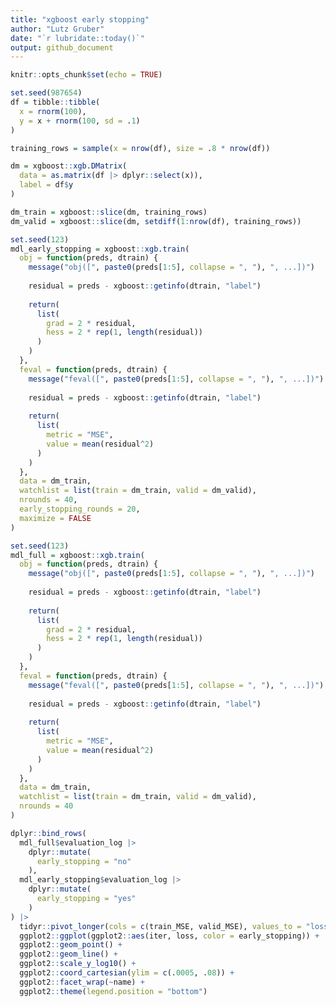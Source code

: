 ```yaml
---
title: "xgboost early stopping"
author: "Lutz Gruber"
date: "`r lubridate::today()`"
output: github_document
---
```


```r
knitr::opts_chunk$set(echo = TRUE)
```

```r
set.seed(987654)
df = tibble::tibble(
  x = rnorm(100),
  y = x + rnorm(100, sd = .1)
)

training_rows = sample(x = nrow(df), size = .8 * nrow(df))

dm = xgboost::xgb.DMatrix(
  data = as.matrix(df |> dplyr::select(x)),
  label = df$y
)

dm_train = xgboost::slice(dm, training_rows)
dm_valid = xgboost::slice(dm, setdiff(1:nrow(df), training_rows))

set.seed(123)
mdl_early_stopping = xgboost::xgb.train(
  obj = function(preds, dtrain) {
    message("obj([", paste0(preds[1:5], collapse = ", "), ", ...])")
    
    residual = preds - xgboost::getinfo(dtrain, "label")
    
    return(
      list(
        grad = 2 * residual,
        hess = 2 * rep(1, length(residual))
      )
    )
  },
  feval = function(preds, dtrain) {
    message("feval([", paste0(preds[1:5], collapse = ", "), ", ...])")
    
    residual = preds - xgboost::getinfo(dtrain, "label")
    
    return(
      list(
        metric = "MSE",
        value = mean(residual^2)
      )
    )
  },
  data = dm_train,
  watchlist = list(train = dm_train, valid = dm_valid),
  nrounds = 40,
  early_stopping_rounds = 20,
  maximize = FALSE
)

set.seed(123)
mdl_full = xgboost::xgb.train(
  obj = function(preds, dtrain) {
    message("obj([", paste0(preds[1:5], collapse = ", "), ", ...])")
    
    residual = preds - xgboost::getinfo(dtrain, "label")
    
    return(
      list(
        grad = 2 * residual,
        hess = 2 * rep(1, length(residual))
      )
    )
  },
  feval = function(preds, dtrain) {
    message("feval([", paste0(preds[1:5], collapse = ", "), ", ...])")
    
    residual = preds - xgboost::getinfo(dtrain, "label")
    
    return(
      list(
        metric = "MSE",
        value = mean(residual^2)
      )
    )
  },
  data = dm_train,
  watchlist = list(train = dm_train, valid = dm_valid),
  nrounds = 40
)

dplyr::bind_rows(
  mdl_full$evaluation_log |>
    dplyr::mutate(
      early_stopping = "no"
    ),
  mdl_early_stopping$evaluation_log |>
    dplyr::mutate(
      early_stopping = "yes"
    )
) |>
  tidyr::pivot_longer(cols = c(train_MSE, valid_MSE), values_to = "loss") |>
  ggplot2::ggplot(ggplot2::aes(iter, loss, color = early_stopping)) +
  ggplot2::geom_point() +
  ggplot2::geom_line() +
  ggplot2::scale_y_log10() +
  ggplot2::coord_cartesian(ylim = c(.0005, .08)) +
  ggplot2::facet_wrap(~name) +
  ggplot2::theme(legend.position = "bottom")
```
